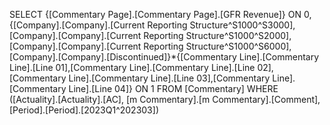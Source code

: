 SELECT {[Commentary Page].[Commentary Page].[GFR Revenue]} ON 0, {[Company].[Company].[Current Reporting Structure^S1000^S3000],[Company].[Company].[Current Reporting Structure^S1000^S2000],[Company].[Company].[Current Reporting Structure^S1000^S6000],[Company].[Company].[Discontinued]}*{[Commentary Line].[Commentary Line].[Line 01],[Commentary Line].[Commentary Line].[Line 02],[Commentary Line].[Commentary Line].[Line 03],[Commentary Line].[Commentary Line].[Line 04]} ON 1 FROM [Commentary] WHERE ([Actuality].[Actuality].[AC], [m Commentary].[m Commentary].[Comment], [Period].[Period].[2023Q1^202303])